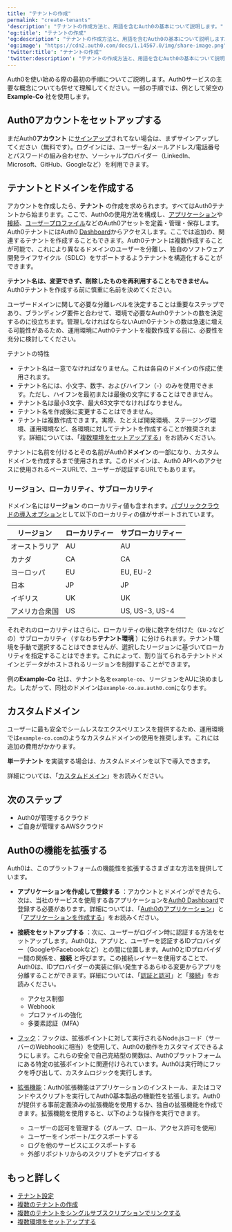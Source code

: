 ---
title: "テナントの作成"
permalink: "create-tenants"
'description': "テナントの作成方法と、用語を含むAuth0の基本について説明します。"
'og:title': "テナントの作成"
'og:description': "テナントの作成方法と、用語を含むAuth0の基本について説明します。"
'og:image': "https://cdn2.auth0.com/docs/1.14567.0/img/share-image.png"
'twitter:title': "テナントの作成"
'twitter:description': "テナントの作成方法と、用語を含むAuth0の基本について説明します。"
---

Auth0を使い始める際の最初の手順についてご説明します。Auth0サービスの主要な概念についても併せて理解してください。一部の手順では、例として架空の**Example-Co** 社を使用します。

## Auth0アカウントをセットアップする

まだAuth0**アカウント** に[サインアップ](https://auth0.com/signup)されてない場合は、まずサインアップしてください（無料です）。ログインには、ユーザー名/メールアドレス/電話番号とパスワードの組み合わせか、ソーシャルプロバイダー（LinkedIn、Microsoft、GitHub、Googleなど）を利用できます。

## テナントとドメインを作成する

アカウントを作成したら、**テナント** の作成を求められます。すべてはAuth0テナントから始まります。ここで、Auth0の使用方法を構成し、[アプリケーション](/ja-jp/get-started/applications)や[接続](/ja-jp/authenticate/identity-providers)、[ユーザープロファイル](/ja-jp/get-started/architecture-scenarios/business-to-business/profile-management)などのAuth0アセットを定義・管理・保存します。Auth0テナントにはAuth0 [Dashboard](/ja-jp/get-started/auth0-overview/dashboard)からアクセスします。ここでは追加の、関連するテナントを作成することもできます。Auth0テナントは複数作成することが可能で、これにより異なるドメインのユーザーを分離し、独自のソフトウェア開発ライフサイクル（SDLC）をサポートするようテナントを構造化することができます。

**テナント名は、変更できず、削除したものを再利用することもできません。** Auth0テナントを作成する前に慎重に名前を決めてください。

ユーザードメインに関して必要な分離レベルを決定することは重要なステップであり、ブランディング要件と合わせて、環境で必要なAuth0テナントの数を決定するのに役立ちます。管理しなければならないAuth0テナントの数は急速に増える可能性があるため、運用環境にAuth0テナントを複数作成する前に、必要性を充分に検討してください。

テナントの特性

* テナント名は一意でなければなりません。これは各自のドメインの作成に使用されます。
* テナント名には、小文字、数字、およびハイフン（-）のみを使用できます。ただし、ハイフンを最初または最後の文字にすることはできません。
* テナント名は最小3文字、最大63文字でなければなりません。
* テナント名を作成後に変更することはできません。
* テナントは複数作成できます。実際、たとえば開発環境、ステージング環境、運用環境など、各環境に対してテナントを作成することが推奨されます。詳細については、「[複数環境をセットアップする](/ja-jp/get-started/auth0-overview/create-tenants/set-up-multiple-environments)」をお読みください。

テナントに名前を付けるとその名前がAuth0**ドメイン** の一部になり、カスタムドメインを作成するまで使用されます。このドメインは、Auth0 APIへのアクセスに使用されるベースURLで、ユーザーが認証するURLでもあります。

### リージョン、ローカリティ、サブローカリティ

ドメイン名には**リージョン** のローカリティ値も含まれます。[パブリッククラウドの導入オプション](https://auth0.com/docs/deploy-monitor/deployment-options)として以下のローカリティの値がサポートされています。

<table class="table"><thead>
<tr>
<th><strong>リージョン</strong></th>
<th><strong>ローカリティー</strong></th>
<th><strong>サブローカリティー</strong></th>
</tr>
</thead>
<tbody>
<tr>
<td>オーストラリア</td>
<td>AU</td>
<td>AU</td>
</tr>
<tr>
<td>カナダ</td>
<td>CA</td>
<td>CA</td>
</tr>
<tr>
<td>ヨーロッパ</td>
<td>EU</td>
<td>EU, EU-2</td>
</tr>
<tr>
<td>日本</td>
<td>JP</td>
<td>JP</td>
</tr>
<tr>
<td>イギリス</td>
<td>UK</td>
<td>UK</td>
</tr>
<tr>
<td>アメリカ合衆国</td>
<td>US</td>
<td>US, US-3, US-4</td>
</tr>
</tbody>
</table>

それぞれのローカリティはさらに、ローカリティの後に数字を付けた（`EU-2`などの）サブローカリティ（すなわち**テナント環境** ）に分けられます。テナント環境を手動で選択することはできませんが、選択したリージョンに基づいてローカリティを指定することはできます。これによって、割り当てられるテナントドメインとデータがホストされるリージョンを制御することができます。

例の**Example-Co** 社は、テナント名を`example-co`、リージョンをAUに決めました。したがって、同社のドメインは`example-co.au.auth0.com`になります。

## カスタムドメイン

ユーザーに最も安全でシームレスなエクスペリエンスを提供するため、運用環境では`example-co.com`のようなカスタムドメインの使用を推奨します。これには追加の費用がかかります。

**単一テナント** を実装する場合は、カスタムドメインを以下で導入できます。

詳細については、「[カスタムドメイン](/ja-jp/customize/custom-domains)」をお読みください。

## 次のステップ

* Auth0が管理するクラウド
* ご自身が管理するAWSクラウド

## Auth0の機能を拡張する

Auth0は、このプラットフォームの機能性を拡張するさまざまな方法を提供しています。

* **アプリケーションを作成して登録する** ：アカウントとドメインができたら、次は、当社のサービスを使用する各アプリケーションを[Auth0 Dashboard](https://manage.auth0.com/#/applications)で登録する必要があります。詳細については、「[Auth0のアプリケーション](/ja-jp/get-started/applications)」と「[アプリケーションを作成する](/ja-jp/get-started/auth0-overview/create-applications)」をお読みください。
* **接続をセットアップする** ：次に、ユーザーがログイン時に認証する方法をセットアップします。Auth0は、アプリと、ユーザーを認証するIDプロバイダー（GoogleやFacebookなど）との間に位置します。Auth0とIDプロバイダー間の関係を、**接続** と呼びます。この接続レイヤーを使用することで、Auth0は、IDプロバイダーの実装に伴い発生するあらゆる変更からアプリを分離することができます。詳細については、「[認証と認可](/ja-jp/get-started/identity-fundamentals/authentication-and-authorization)」と「[接続](/ja-jp/authenticate/identity-providers)」をお読みください。

  + アクセス制御
  + Webhook
  + プロファイルの強化
  + 多要素認証（MFA）
* [フック](/ja-jp/customize/hooks)：フックは、拡張ポイントに対して実行されるNode.jsコード（サーバーのWebhookに相当）を使用して、Auth0の動作をカスタマイズできるようにします。これらの安全で自己完結型の関数は、Auth0プラットフォームにある特定の拡張ポイントに関連付けられています。Auth0は実行時にフックを呼び出して、カスタムロジックを実行します。
* [拡張機能](/ja-jp/customize/extensions)：Auth0拡張機能はアプリケーションのインストール、またはコマンドやスクリプトを実行してAuth0基本製品の機能性を拡張します。Auth0が提供する事前定義済みの拡張機能を使用するか、独自の拡張機能を作成できます。拡張機能を使用すると、以下のような操作を実行できます。

  + ユーザーの認可を管理する（グループ、ロール、アクセス許可を使用）
  + ユーザーをインポート/エクスポートする
  + ログを他のサービスにエクスポートする
  + 外部リポジトリからのスクリプトをデプロイする

## もっと詳しく

* [テナント設定](/ja-jp/get-started/tenant-settings)
* [複数のテナントの作成](/ja-jp/get-started/auth0-overview/create-tenants/create-multiple-tenants)
* [複数のテナントをシングルサブスクリプションでリンクする](/ja-jp/get-started/auth0-overview/create-tenants/child-tenants)
* [複数環境をセットアップする](/ja-jp/get-started/auth0-overview/create-tenants/set-up-multiple-environments)